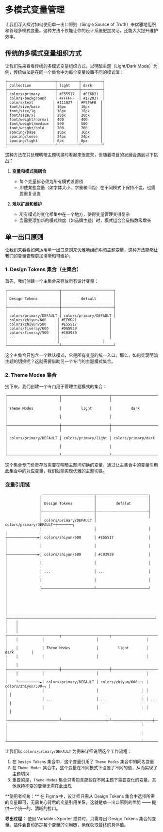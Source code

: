 
# 多模式变量管理

让我们深入探讨如何使用单一出口原则（Single Source of Truth）来优雅地组织和管理多模式变量。这种方法不仅能让你的设计系统更加灵活，还能大大提升维护效率。

## 传统的多模式变量组织方式

让我们先来看看传统的多模式变量组织方式。以明暗主题（Light/Dark Mode）为例，传统做法是在同一个集合中为每个变量设置不同的模式值：

```
┌──────────────────────┬──────────┬──────────┐
│ Collection           │ light    │ dark     │
├──────────────────────┼──────────┼──────────┤
│ colors/primary       │ #E55517  │ #EE6D21  │
│ colors/background    │ #FFFFFF  │ #1F2937  │
│ colors/text         │ #111827  │ #F9FAFB  │
│ font/size/base      │ 16px     │ 16px     │
│ font/size/lg        │ 18px     │ 18px     │
│ font/size/xl        │ 20px     │ 20px     │
│ font/weight/normal  │ 400      │ 400      │
│ font/weight/medium  │ 500      │ 500      │
│ font/weight/bold    │ 700      │ 700      │
│ spacing/base        │ 16px     │ 16px     │
│ spacing/loose       │ 24px     │ 24px     │
│ spacing/tight       │ 8px      │ 8px      │
└──────────────────────┴──────────┴──────────┘
```


这种方法在只处理明暗主题切换时看起来很直观，但随着项目的发展会遇到以下挑战：

1. **变量和模式强耦合**
   - 每个变量都必须为所有模式设置值
   - 即使某些变量（如字体大小、字重和间距）在不同模式下保持不变，也需要重复设置

2. **难以扩展和维护**
   - 所有模式的变化都集中在一个地方，使得变量管理变得复杂
   - 当需要添加新的模式维度（如品牌主题）时，模式组合会呈指数级增长

## 单一出口原则

让我们来看看如何运用单一出口原则来优雅地组织明暗主题变量，这种方法能够让我们的变量管理更加清晰和可维护。

### 1. Design Tokens 集合（主集合）

首先，我们创建一个主集合来存放所有设计变量：

```
┌────────────────────────┬────────────────────────┐
│                        │                        │
│ Design Tokens          │         default        │
│                        │                        │
├────────────────────────┼────────────────────────┤
│                        │                        │
│ colors/primary/DEFAULT │ colors/primary/DEFAULT │
│ colors/zhiyun/600     │ #EE6D21               │
│ colors/zhiyun/500     │ #E55517               │
│ colors/fiveray/600    │ #DA5959               │
│ colors/fiveray/500    │ #C03939               │
│ ...                   │ ...                   │
│                       │                    │
└────────────────────────┴────────────────────────┘
```

这个主集合只包含一个默认模式，它是所有变量的统一入口。那么，如何实现明暗主题的切换呢？这就需要借助另一个专门的主题模式集合。

### 2. Theme Modes 集合

接下来，我们创建一个专门用于管理主题模式的集合：

```
┌────────────────────────┬──────────────────────┬─────────────────────┐
│                        │                      │                     │
│ Theme Modes            │         light        │         dark        │
│                        │                      │                     │
├────────────────────────┼──────────────────────┼─────────────────────┤
│                        │                      │                     │
│ colors/primary/DEFAULT │ colors/primary/light │ colors/primary/dark │
│                        │                      │                     │
└────────────────────────┴──────────────────────┴─────────────────────┘
```

这个集合专门负责存放需要在明暗主题间切换的变量。通过让主集合中的变量引用此集合中的对应变量，我们就能实现优雅的主题切换。

### 变量引用链

```
                ┌────────────────────────┬────────────────────────┐
                │                        │                        │
                │ Design Tokens          │         defalut        │
                │                        │                        │
                ├────────────────────────┼────────────────────────┤
                │                        │                        │
                │ colors/primary/DEFAULT │ colors/primary/DEFAULT─┼───────┐
                │                        │                        │       │
┌──────────────►│ colors/zhiyun/600      │ #E55517                │       │
│               │                        │                        │       │
├──────────────►│ colors/zhiyun/500      │ #C03939                │       │
│               │                        │                        │       │
│               │ ...                    │ ...                    │       │
│               │                        │                        │       │
│               └────────────────────────┴────────────────────────┘       │
│                                                                         │
│                                                                         │
│    ┌────────────────────────────────────────────────────────────────────┘
│    │
│    │
│    │           ┌────────────────────────┬──────────────────────┬─────────────────────┐
│    │           │                        │                      │                     │
│    │           │ Theme Modes            │         light        │         dark        │
│    │           │                        │                      │                     │
│    │           ├────────────────────────┼──────────────────────┼─────────────────────┤
│    │           │                        │                      │                     │
│    └──────────►│ colors/primary/DEFAULT │ colors/zhiyun/600──┐ │ colors/zhiyun/500─┐ │
│                │                        │                    │ │                   │ │
│                │ ...                    │ ...                │ │ ...               │ │
│                │                        │                    │ │                   │ │
│                └────────────────────────┴────────────────────┼─┴───────────────────┼─┘
│                                                              │                     │
│                                                              │                     │
└──────────────────────────────────────────────────────────────┴─────────────────────┘
```

让我们以 `colors/primary/DEFAULT` 为例来详细说明这个工作流程：

1. 在 `Design Tokens` 集合中，这个变量引用了 `Theme Modes` 集合中的同名变量
2. 在 `Theme Modes` 集合中，这个变量在不同模式下设置了不同的值，从而实现了主题切换
3. 重要的是，`Theme Modes` 集合只需包含那些在不同主题下需要变化的变量，其他保持不变的变量无需在此出现

<Callout type="info" emoji="💡">
**使用者视角：** 在 Figma 中，设计师只需从 Design Tokens 集合中选择所需的变量即可，无需关心背后的变量引用关系。这就是单一出口原则的优势 —— 提供一个统一的、清晰的接口。

**导出过程：** 使用 Variables Xporter 插件时，只需导出 Design Tokens 集合的变量。插件会自动追踪每个变量的引用链，确保获取最终的具体值。
</Callout>

